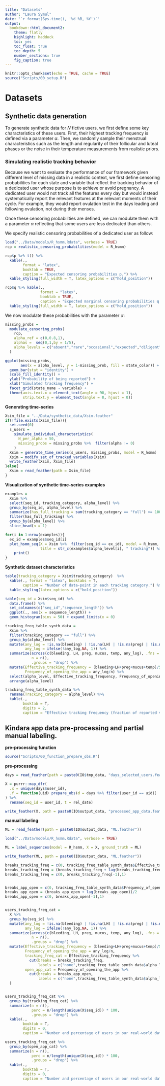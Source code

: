 ```yaml
---
title: "Datasets"
author: "Laura Symul"
date: "`r format(Sys.time(), '%d %B, %Y')`"
output: 
  bookdown::html_document2: 
    theme: flatly
    highlight: haddock
    toc: yes
    toc_float: true
    toc_depth: 5
    number_sections: true
    fig_caption: true
---
```



```r
knitr::opts_chunk$set(echo = TRUE, cache = TRUE)
source("Scripts/00_setup.R")
```

# Datasets


## Synthetic data generation


To generate synthetic data for $N$ fictive users, we first define some key characteristics of these users. First, their highest tracking frequency is defined via a parameter $\alpha$. Then, we randomly sample their menstrual characteristics such as the length and regularity of their follicular and luteal phases or the noise in their temperature measurements from realistic priors.

### Simulating realistic tracking behavior

Because we want to evaluate the performance of our framework given different level of missing data in a realistic context, we first define censoring probabilities for each state and variable that reflect the tracking behavior of a dedicated user whose purpose is to achieve or avoid pregnancy. A dedicated user would not track all the features every day but would instead systematically report the relevant features at the relevant moments of their cycle.
For example, they would report ovulation test in the days leading and following ovulation, not during their menses.

Once these censoring probabilities are defined, we can modulate them with a parameter $\alpha$ reflecting that some users are less dedicated than others.

We specify realistic censoring probabilities of a dedicated user as follow:

```r

load("../Data/models/R_hsmm.Rdata", verbose = TRUE)
rcp = realistic_censoring_probabilities(model = R_hsmm)

```


```r

rcp$p %>% t() %>% 
  kable(., 
        format = "latex", 
        booktab = TRUE, 
        caption = "Expected censoring probabilities p.") %>% 
  kable_styling(full_width = T, latex_options = c("hold_position")) 

```

```r

rcp$q %>% kable(., 
                format = "latex", 
                booktab = TRUE, 
                caption = "Expected marginal censoring probabilities q.") %>% 
  kable_styling(full_width = T, latex_options = c("hold_position")) 

```


We now modulate these probabilities with the parameter $\alpha$:

```r


missing_probs = 
  modulate_censoring_probs(
    rcp, 
    alpha_ref = c(0,0.8,1),
    alphas =  seq(0,1,by = 1/5),
    alpha_levels = c("absent","rare","occasional","expected","diligent","persistent")
  )

```


```r

ggplot(missing_probs,
       aes(x = alpha_level, y = 1-missing_prob, fill = state_color)) +
  geom_bar(stat = "identity") +
  scale_fill_identity() +
  ylab("Probability of being reported") +
  xlab("Simulated tracking frequency") +
  facet_grid(state_name ~ variable) +
  theme(axis.text.x = element_text(angle = 90, hjust = 1),
        strip.text.y = element_text(angle = 0, hjust = 0))

```



__Generating time-series__

```r

Xsim_file = "../Data/synthetic_data/Xsim.feather"
if(!file.exists(Xsim_file)){
  set.seed(0)
  s_users = 
    simulate_individual_characteristics(
      N_per_alpha = 50, 
      missing_probs = missing_probs %>%  filter(alpha != 0)
    )
  Xsim = generate_time_series(s_users, missing_probs, model = R_hsmm)
  Xsim = modify_set_of_tracked_variables(Xsim)
  write_feather(Xsim, Xsim_file)
}else{
  Xsim = read_feather(path = Xsim_file)
}

```


__Visualization of synthetic time-series examples__

```r

examples = 
  Xsim %>% 
  select(seq_id, tracking_category, alpha_level) %>% 
  group_by(seq_id, alpha_level) %>% 
  summarize(has_full_tracking = sum(tracking_category == "full") >= 100, .groups = "drop") %>% 
  filter(has_full_tracking) %>%
  group_by(alpha_level) %>% 
  slice_head(n = 1)

```

```r

for(i in 1:nrow(examples)){
  ex_id = examples$seq_id[i]
  plot_hsmm_seq(X = Xsim %>%  filter(seq_id == ex_id), model = R_hsmm,
                title = str_c(examples$alpha_level[i], " tracking")) %>% 
    print()
}

```

__Synthetic dataset characteristics__

```r

table(tracking_category = Xsim$tracking_category)  %>% 
  kable(., format = "latex", booktabs = T, 
        caption = "Number of data-point in each tracking category.") %>% 
  kable_styling(latex_options = c("hold_position")) 

```

```r

table(seq_id = Xsim$seq_id) %>% 
  data.frame() %>% 
  set_colnames(c("seq_id","sequence_length")) %>% 
  ggplot(., aes(x = sequence_length)) +
  geom_histogram(bins = 50) + expand_limits(x = 0)

```

```r

tracking_freq_table_synth_data = 
  Xsim %>% 
  filter(tracking_category == "full") %>% 
  group_by(alpha_level) %>% 
  mutate(any_log = !is.na(bleeding) | !is.na(LH) | !is.na(preg) | !is.na(mucus) | !is.na(temp),
         any_log = ifelse(!any_log,NA, 1)) %>% 
  summarize(across(c(bleeding, LH, preg, mucus, temp, any_log), .fns = function(x) sum(!is.na(x))),
            n = n(),
            .groups = "drop") %>% 
  mutate(Effective_tracking_frequency = (bleeding+LH+preg+mucus+temp)/5/n,
         Frequency_of_opening_the_app = any_log/n) %>% 
  select(alpha_level, Effective_tracking_frequency, Frequency_of_opening_the_app ) %>% 
  arrange(alpha_level)

tracking_freq_table_synth_data %>% 
  rename(Tracking_category = alpha_level) %>% 
  kable(.,
        booktab = T,
        digits = 2,
        caption = "Effective tracking frequency (fraction of reported variables) and frequency of opening the app (at least one variable is logged at a given time-point) per simulated tracking behaviors.")

```


\newpage

## Kindara app data pre-processing and partial manual labeling. {#kindaraprep}


__pre-processing function__

```r
source("Scripts/00_function_prepare_obs.R")
```

__pre-processing__

```r

days = read_feather(path = paste0(IO$tmp_data, "days_selected_users.feather"))

X = purrr::map_dfr(
  .x = unique(days$user_id),
  .f = function(uid) prepare_obs(d = days %>% filter(user_id == uid))
) %>% 
  rename(seq_id = user_id, t = rel_date)

write_feather(X, path = paste0(IO$output_data, "processed_app_data.feather"))

```


__manual labeling__

```r

ML = read_feather(path = paste0(IO$output_data, "ML.feather"))

```


```r

load("../Data/models/R_hsmm.Rdata", verbose = TRUE)

ML = label_sequences(model = R_hsmm, X = X, ground_truth = ML)

write_feather(ML, path = paste0(IO$output_data, "ML.feather"))

```




```r

breaks_tracking_freq = c(0, tracking_freq_table_synth_data$Effective_tracking_frequency)
breaks_tracking_freq = (breaks_tracking_freq + lag(breaks_tracking_freq))/2
breaks_tracking_freq = c(0, breaks_tracking_freq[-1],1)


breaks_app_open = c(0, tracking_freq_table_synth_data$Frequency_of_opening_the_app)
breaks_app_open = (breaks_app_open + lag(breaks_app_open))/2
breaks_app_open = c(0, breaks_app_open[-1],1)


users_tracking_freq_cat = 
  X %>% 
  group_by(seq_id) %>% 
  mutate(any_log = !is.na(bleeding) | !is.na(LH) | !is.na(preg) | !is.na(mucus) | !is.na(temp),
         any_log = ifelse(!any_log,NA, 1)) %>% 
  summarize(across(c(bleeding, LH, preg, mucus, temp, any_log), .fns = function(x) sum(!is.na(x))),
            n = n(),
            .groups = "drop") %>% 
  mutate(Effective_tracking_frequency = (bleeding+LH+preg+mucus+temp)/5/n,
         Frequency_of_opening_the_app = any_log/n,
         tracking_freq_cat = Effective_tracking_frequency %>% 
           cut(breaks = breaks_tracking_freq,
               labels = c("none",tracking_freq_table_synth_data$alpha_level %>% as.character())),
         open_app_cat = Frequency_of_opening_the_app %>% 
           cut(breaks = breaks_app_open,
               labels = c("none",tracking_freq_table_synth_data$alpha_level %>% as.character()))
  ) 


users_tracking_freq_cat %>% 
  group_by(tracking_freq_cat) %>% 
  summarize(n = n(),
            perc = n/length(unique(X$seq_id)) * 100,
            .groups = "drop") %>% 
  kable(.,
        booktab = T,
        digits = 0,
        caption = "Number and percentage of users in our real-world dataset according to the tracking categories defined for our simulated data, based on the frequency with which they log features.")

```
```r


users_tracking_freq_cat %>% 
  group_by(open_app_cat) %>% 
  summarize(n = n(),
            perc = n/length(unique(X$seq_id)) * 100,
            .groups = "drop") %>% 
  kable(.,
        booktab = T,
        digits = 0,
        caption = "Number and percentage of users in our real-world dataset according to the tracking categories defined for our simulated data, based on the frequency with which they open the app.")

```


